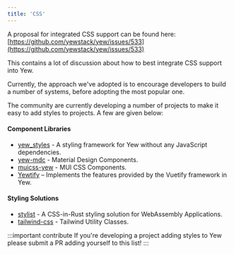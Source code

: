 ```yaml
---
title: 'CSS'
---
```


A proposal for integrated CSS support can be found here:
[https://github.com/yewstack/yew/issues/533](https://github.com/yewstack/yew/issues/533)

This contains a lot of discussion about how to best integrate CSS support into Yew.

Currently, the approach we've adopted is to encourage developers to build a number of systems, before
adopting the most popular one.

The community are currently developing a number of projects to make it easy to add styles to
projects. A few are given below:

#### Component Libraries

-   [yew_styles](https://github.com/spielrs/yew_styles) - A styling framework for Yew without any JavaScript dependencies.
-   [yew-mdc](https://github.com/Follpvosten/yew-mdc) - Material Design Components.
-   [muicss-yew](https://github.com/AlephAlpha/muicss-yew) - MUI CSS Components.
-   [Yewtify](https://github.com/yewstack/yewtify) – Implements the features provided by the Vuetify framework in Yew.

#### Styling Solutions

-   [stylist](https://github.com/futursolo/stylist-rs) - A CSS-in-Rust styling solution for WebAssembly Applications.
-   [tailwind-css](https://tailwindcss.com/docs/installation/play-cdn) - Tailwind Utility Classes.

:::important contribute
If you're developing a project adding styles to Yew please submit a PR adding yourself to this list!
:::
